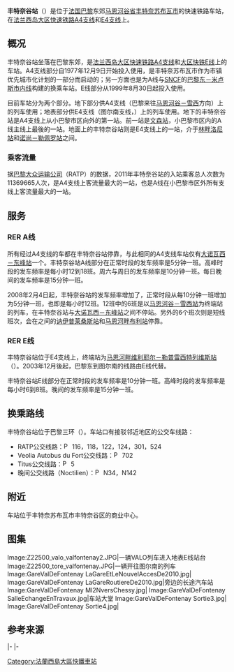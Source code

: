 {{Station Infobox
|Station Name=丰特奈谷站<br />Gare du Val de Fontenay
|Image       =Z22500_valo_valfontenay.JPG
|ImageTitle  = 丰特奈谷站 
|Linecolor1 = #BD76A1
|Linecolor2 = #FF2D2D
|Number      =
|Location    =[[丰特奈苏布瓦|丰特奈苏布瓦]][[市镇_(法国)|市]] 
|Coord       =
|Line        =  [[File:RER.svg|20x20px]][[File:Paris_RER_A_icon.svg|20x20px]] [[File:Paris_rer_E_jms.svg|20x20px]]   
|Platform    = 2侧式站台（[[File:Paris_RER_A_icon.svg|20x20px]]）<br>2岛式站台（[[File:Paris_rer_E_jms.svg|20x20px]]）
|Exit        =
|Time        =1977年12月9日（[[File:Paris_RER_A_icon.svg|20x20px]]）<br>1999年8月30日（[[File:Paris_rer_E_jms.svg|20x20px]]）
|Time First  =
|Time Last   =
}}
'''丰特奈谷站'''（{{lang-fr|Gare du Val de Fontenay}}）是位于[[法国|法国]][[巴黎|巴黎]]东郊[[马恩河谷省|马恩河谷省]][[丰特奈苏布瓦|丰特奈苏布瓦]][[市镇_(法国)|市]]的快速铁路车站，在[[大区快铁A线|法兰西岛大区快速铁路A4支线]]和[[大区快铁E线|E4支线]]上。

==概况==
丰特奈谷站坐落在巴黎东郊，是[[大区快铁A线|法兰西岛大区快速铁路A4支线]]和[[大区快铁E线|大区快铁E线]]上的车站。A4支线部分自1977年12月9日开始投入使用，是丰特奈苏布瓦市作为市镇优先城市化计划的一部分而启动的；另一方面也是为A线与[[SNCF|SNCF]]的[[巴黎东－米卢斯市内线|巴黎东－米卢斯市内线]]构建的换乘车站。E线部分从1999年8月30日起投入使用。

目前车站分为两个部分。地下部分供A4支线（巴黎来往[[马恩河谷－雪西站|马恩河谷－雪西]]方向）上的列车使用；地表部分供E4支线（图尔南支线，{{lang|fr|Gare de Tournan}}）上的列车使用。地下的丰特奈谷站是A4支线上从小巴黎市区向外的第一站。前一站是[[文森站|文森站]]，小巴黎市区内的A线主线上最後的一站。地面上的丰特奈谷站则是E4支线上的一站，介于[[林畔洛尼站|林畔洛尼站]]和[[诺尚－勒佩罗站|诺尚－勒佩罗站]]之间。
===乘客流量===
据[[巴黎大众运输公司|巴黎大众运输公司]]（RATP）的数据，2011年丰特奈谷站的入站乘客总人次数为11369665人次{{r|datafr}}，是A4支线上客流量最大的一站，也是A线在小巴黎市区外所有支线上客流量最大的一站。

==服务== 
===RER A线 ===
所有经过A4支线的车都在丰特奈谷站停靠，与此相同的A4支线车站仅有[[大诺瓦西－东峰站|大诺瓦西－东峰站]]一个。丰特奈谷站A线部分在正常时段的发车频率是5分钟一班。高峰时段的发车频率是每小时12到18班。周六与周日的发车频率是10分钟一班。每日晚间的发车频率是15分钟一班。{{r|horaire}}

2008年2月4日起，丰特奈谷站的发车频率增加了，正常时段从每10分钟一班增加为5分钟一班，也即是每小时12班。12班中的6班是以[[马恩河谷－雪西站|马恩河谷－雪西站]]为终端站的列车，在丰特奈谷站与[[大诺瓦西－东峰站|大诺瓦西－东峰站]]之间不停站。另外的6个班次则是短线班次，会在之间的[[讷伊普莱桑斯站|讷伊普莱桑斯站]]和[[马恩河畔布利站|马恩河畔布利站]]停靠。
===RER E线===
丰特奈谷站位于E4支线上，终端站为[[马恩河畔维利耶尔－勒普雷西特列维斯站|马恩河畔维利耶尔－勒普雷西特列维斯站]]（{{lang|fr|Gare de Villiers-sur-Marne - Le Plessis-Trévise}}）。2003年12月後起，巴黎东到图尔南的线路由E线代替。

丰特奈谷站E线部分在正常时段的发车频率是10分钟一班。高峰时段的发车频率是每小时6到8班。晚间的发车频率是15分钟一班。

==换乘路线==
丰特奈谷站位于巴黎三环（{{lang|fr|zone 3}}）。车站口有接驳邻近地区的公交车线路：
*RATP公交线路：[[File:Paris_logo_bus_jms.svg|15px]] 116，118，122，124，301，524
*Veolia Autobus du Fort公交线路：[[File:Paris_logo_bus_jms.svg|15px]] 702
*Titus公交线路：[[File:Paris_logo_bus_jms.svg|15px]] 5
*晚间公交线路（Noctilien）：[[File:Paris_logo_noctilien_jms.svg|15px]] N34，N142

==附近==
车站位于丰特奈苏布瓦市丰特奈谷区的商业中心。

==图集==
<gallery>  Image:Z22500_valo_valfontenay2.JPG|一辆VALO列车进入地表E线站台
Image:Z22500_tore_valfontenay.JPG|一辆开往图尔南的列车
Image:GareValDeFontenay LaGareEtLeNouvelAccesDe2010.jpg|
Image:GareValDeFontenay LaGareRoutiereDe2010.jpg|旁边的长途汽车站
Image:GareValDeFontenay MI2NversChessy.jpg|
Image:GareValDeFontenay SalleEchangeEnTravaux.jpg|车站大堂
Image:GareValDeFontenay Sortie3.jpg|
Image:GareValDeFontenay Sortie4.jpg|
</gallery>

==参考来源==
{{commons category|Gare du Val de Fontenay}}  
{{reflist|refs=
<ref name="datafr">{{fr}}{{cite web | url=http://www.data.gouv.fr/donnees/view/Trafic-annuel-entrant-par-station-564116 | title=TRAFIC ANNUEL ENTRANT PAR STATION | publisher=法国政府公共数据发布平台（http://www.data.gouv.fr） | date=2012年8月31日 | accessdate=2012年9月22日 | deadurl=yes | archiveurl=https://web.archive.org/web/20130128034034/http://www.data.gouv.fr/donnees/view/Trafic-annuel-entrant-par-station-564116 | archivedate=2013年1月28日 }}</ref> 
<ref name="horaire">{{fr}}{{cite web | url=http://parisbytrain.com/files/2008/06/h_a_jo_sgp.pdf | title=Fiche Horaire de ligne RER A, RATP | publisher=巴黎大众运输公司（RATP） | accessdate= 2012年10月26日 }}</ref> 
}}

{{start rail box|RER}}
{{s-inop|[[文森站|文森站]]|[[巴黎|巴黎]]方向}}
{{s-line|[[File:RER.svg|20x20px]][[File:Paris_RER_A_icon.svg|20x20px]]||red}}
{{s-inop|[[讷伊普莱桑斯站|讷伊普莱桑斯站]]|马恩河谷－雪西方向}}
|-
{{s-inop|[[林畔罗尼站|林畔罗尼站]]|[[巴黎|巴黎]]方向}}
{{s-line|[[File:RER.svg|20x20px]][[File:Paris_rer_E_jms.svg|20x20px]]||#BD76A1}}
{{s-inop|[[诺让－勒佩罗站|诺让－勒佩罗站]]|马恩河畔维利耶尔方向}}
|-
{{s-inop|[[诺瓦西勒塞克站|诺瓦西勒塞克站]]|[[巴黎|巴黎]]方向}}
{{s-line|[[File:RER.svg|20x20px]][[File:Paris_rer_E_jms.svg|20x20px]]||#BD76A1}}
{{s-inop|[[马恩河畔维利耶尔站|马恩河畔维利耶尔站]]|杜尔农方向}}
{{End box}}

{{coord|48|51|12|N|2|30|49|E|type:railwaystation_region:FR|display=title}}

{{RER A}}
{{RER E}}
[[Category:法蘭西島大區快鐵車站|Category:法蘭西島大區快鐵車站]]